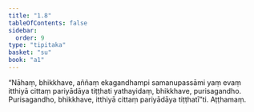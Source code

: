 ```yaml
---
title: "1.8"
tableOfContents: false
sidebar:
  order: 9
type: "tipitaka"
basket: "su"
book: "a1"
---
```



<DynamicBreadcrumb />

<Division number="8" book="a1">

<Paragraph number="17" book="a1">
“Nāhaṃ, bhikkhave, aññaṃ ekagandhampi samanupassāmi yaṃ evaṃ itthiyā cittaṃ pariyādāya tiṭṭhati yathayidaṃ, bhikkhave, purisagandho. Purisagandho, bhikkhave, itthiyā cittaṃ pariyādāya tiṭṭhatī”ti.

</Paragraph>
</Division>

<Paragraph number="18" type="center" book="a1">
Aṭṭhamaṃ.
</Paragraph>